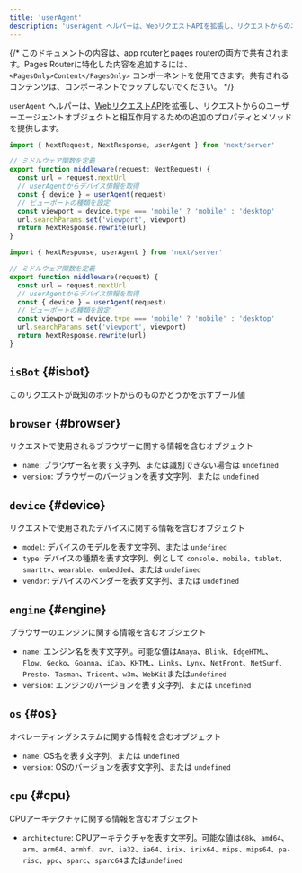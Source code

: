 ```yaml
---
title: 'userAgent'
description: 'userAgent ヘルパーは、WebリクエストAPIを拡張し、リクエストからのユーザーエージェントオブジェクトと相互作用するための追加のプロパティとメソッドを提供します'
---
```


{/* このドキュメントの内容は、app routerとpages routerの両方で共有されます。Pages Routerに特化した内容を追加するには、`<PagesOnly>Content</PagesOnly>` コンポーネントを使用できます。共有されるコンテンツは、コンポーネントでラップしないでください。 */}

`userAgent` ヘルパーは、[WebリクエストAPI](https://developer.mozilla.org/docs/Web/API/Request)を拡張し、リクエストからのユーザーエージェントオブジェクトと相互作用するための追加のプロパティとメソッドを提供します。

<Tabs>
<TabItem value="ts" label="TypeScript">

```ts title="middleware.ts" switcher
import { NextRequest, NextResponse, userAgent } from 'next/server'

// ミドルウェア関数を定義
export function middleware(request: NextRequest) {
  const url = request.nextUrl
  // userAgentからデバイス情報を取得
  const { device } = userAgent(request)
  // ビューポートの種類を設定
  const viewport = device.type === 'mobile' ? 'mobile' : 'desktop'
  url.searchParams.set('viewport', viewport)
  return NextResponse.rewrite(url)
}
```

</TabItem>
<TabItem value="js" label="JavaScript">

```js title="middleware.js" switcher
import { NextResponse, userAgent } from 'next/server'

// ミドルウェア関数を定義
export function middleware(request) {
  const url = request.nextUrl
  // userAgentからデバイス情報を取得
  const { device } = userAgent(request)
  // ビューポートの種類を設定
  const viewport = device.type === 'mobile' ? 'mobile' : 'desktop'
  url.searchParams.set('viewport', viewport)
  return NextResponse.rewrite(url)
}
```

</TabItem>
</Tabs>

## `isBot` {#isbot}

このリクエストが既知のボットからのものかどうかを示すブール値

## `browser` {#browser}

リクエストで使用されるブラウザーに関する情報を含むオブジェクト

- `name`: ブラウザー名を表す文字列、または識別できない場合は `undefined`
- `version`: ブラウザーのバージョンを表す文字列、または `undefined`

## `device` {#device}

リクエストで使用されたデバイスに関する情報を含むオブジェクト

- `model`: デバイスのモデルを表す文字列、または `undefined`
- `type`: デバイスの種類を表す文字列。例として `console`、`mobile`、`tablet`、`smarttv`、`wearable`、`embedded`、または `undefined`
- `vendor`: デバイスのベンダーを表す文字列、または `undefined`

## `engine` {#engine}

ブラウザーのエンジンに関する情報を含むオブジェクト

- `name`: エンジン名を表す文字列。可能な値は`Amaya`、`Blink`、`EdgeHTML`、`Flow`、`Gecko`、`Goanna`、`iCab`、`KHTML`、`Links`、`Lynx`、`NetFront`、`NetSurf`、`Presto`、`Tasman`、`Trident`、`w3m`、`WebKit`または`undefined`
- `version`: エンジンのバージョンを表す文字列、または `undefined`

## `os` {#os}

オペレーティングシステムに関する情報を含むオブジェクト

- `name`: OS名を表す文字列、または `undefined`
- `version`: OSのバージョンを表す文字列、または `undefined`

## `cpu` {#cpu}

CPUアーキテクチャに関する情報を含むオブジェクト

- `architecture`: CPUアーキテクチャを表す文字列。可能な値は`68k`、`amd64`、`arm`、`arm64`、`armhf`、`avr`、`ia32`、`ia64`、`irix`、`irix64`、`mips`、`mips64`、`pa-risc`、`ppc`、`sparc`、`sparc64`または`undefined`
